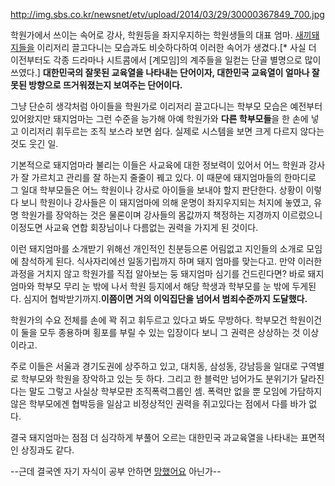 http://img.sbs.co.kr/newsnet/etv/upload/2014/03/29/30000367849_700.jpg

학원가에서 쓰이는 속어로 강사, 학원등을 좌지우지하는 학원생들의 대표 엄마. [[새끼돼지]]들을 이리저리 끌고다니는 모습과도 비슷하다하여 이러한 속어가 생겼다.[* 사실 더 이전부터도 각종 드라마나 시트콤에서 [계모임]의 계주들을 일컫는 단골 별명으로 많이 쓰였다.] '''대한민국의 잘못된 교육열을 나타내는 단어이자, 대한민국 교육열이 얼마나 잘못된 방향으로 뜨거워졌는지 보여주는 단어이다.'''

그냥 단순히 생각처럼 아이들을 학원가로 이리저리 끌고다니는 학부모 모습은 예전부터 있어왔지만 돼지엄마는 그런 수준을 능가해 아예 학원가와 '''다른 학부모들'''을 한 손에 넣고 이리저리 휘두르는 조직 보스라 보면 쉽다. 실제로 시스템을 보면 크게 다르지 않다는 것도 웃긴 일.

기본적으로 돼지엄마라 불리는 이들은 사교육에 대한 정보력이 있어서 어느 학원과 강사가 잘 가르치고 관리를 잘 하는지 줄줄이 꿰고 있다. 이 때문에 돼지엄마들의 한마디로 그 일대 학부모들은 어느 학원이나 강사로 아이들을 보내야 할지 판단한다. 상황이 이렇다 보니 학원이나 강사들은 이 돼지엄마에 의해 운명이 좌지우지되는 처지에 놓였고, 유명 학원가를 장악하는 것은 물론이며 강사들의 몸값까지 책정하는 지경까지 이르렀으니 이정도면 사교육 연합 회장님이나 다름없는 권력을 가지게 된 것이다. 

이런 돼지엄마를 소개받기 위해선 개인적인 친분등으론 어림없고 지인들의 소개로 모임에 참석하게 된다. 식사자리에선 일동기립까지 하며 돼지 엄마를 맞는다고. 만약 이러한 과정을 거치지 않고 학원가를 직접 알아보는 둥 돼지엄마 심기를 건드린다면? 바로 돼지엄마와 학부모 무리 눈 밖에 나서 학원 등지에서 해당 학생과 학부모를 눈 밖에 두게된다. 심지어 협박받기까지.'''이쯤이면 거의 이익집단을 넘어서 범죄수준까지 도달했다.'''

학원가의 수요 전체를 손에 꽉 쥐고 휘두르고 있다고 봐도 무방하다. 학부모건 학원이건 이 둘을 모두 종용하며 횡포를 부릴 수 있는 입장이다 보니 그 권력은 상상하는 것 이상이라고. 

주로 이들은 서울과 경기도권에 상주하고 있고, 대치동, 삼성동, 강남등을 일대로 구역별로 학부모와 학원을 장악하고 있는 듯 하다. 그리고 한 블럭만 넘어가도 분위기가 달라진다는 말도 그렇고 사실상 학부모판 조직폭력그룹인 셈. 폭력만 없을 뿐 모임에 가담하지 않은 학부모에겐 협박등을 일삼고 비정상적인 권력을 쥐고있다는 점에서 다를 바가 없다.

결국 돼지엄마는 점점 더 심각하게 부풀어 오르는 대한민국 과교육열을 나타내는 표면적인 상징과도 같다.

--근데 결국엔 자기 자식이 공부 안하면 [[망했어요]] 아닌가--
